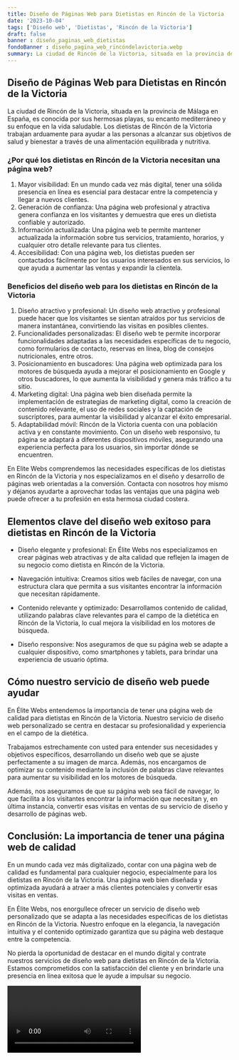 ```yaml
---
title: Diseño de Páginas Web para Dietistas en Rincón de la Victoria
date: '2023-10-04'
tags: ['Diseño web', 'Dietistas', 'Rincón de la Victoria']
draft: false
banner : diseño_paginas_web_dietistas
fondoBanner : diseño_pagina_web_rincóndelavictoria.webp
summary: La ciudad de Rincón de la Victoria, situada en la provincia de Málaga en España, es conocida por sus hermosas playas, su encanto mediterráneo y su enfoque en la vida saludable. Los dietistas de Rincón de la Victoria trabajan arduamente para ayudar a las personas a alcanzar sus objetivos de salud y bienestar a través de una alimentación equilibrada y nutritiva.
---
```


## Diseño de Páginas Web para Dietistas en Rincón de la Victoria

La ciudad de Rincón de la Victoria, situada en la provincia de Málaga en España, es conocida por sus hermosas playas, su encanto mediterráneo y su enfoque en la vida saludable. Los dietistas de Rincón de la Victoria trabajan arduamente para ayudar a las personas a alcanzar sus objetivos de salud y bienestar a través de una alimentación equilibrada y nutritiva.

### ¿Por qué los dietistas en Rincón de la Victoria necesitan una página web?

1. Mayor visibilidad: En un mundo cada vez más digital, tener una sólida presencia en línea es esencial para destacar entre la competencia y llegar a nuevos clientes.
2. Generación de confianza: Una página web profesional y atractiva genera confianza en los visitantes y demuestra que eres un dietista confiable y autorizado.
3. Información actualizada: Una página web te permite mantener actualizada la información sobre tus servicios, tratamiento, horarios, y cualquier otro detalle relevante para tus clientes.
4. Accesibilidad: Con una página web, los dietistas pueden ser contactados fácilmente por los usuarios interesados en sus servicios, lo que ayuda a aumentar las ventas y expandir la clientela.

### Beneficios del diseño web para los dietistas en Rincón de la Victoria

1. Diseño atractivo y profesional: Un diseño web atractivo y profesional puede hacer que los visitantes se sientan atraídos por tus servicios de manera instantánea, convirtiendo las visitas en posibles clientes.
2. Funcionalidades personalizadas: El diseño web te permite incorporar funcionalidades adaptadas a las necesidades específicas de tu negocio, como formularios de contacto, reservas en línea, blog de consejos nutricionales, entre otros.
3. Posicionamiento en buscadores: Una página web optimizada para los motores de búsqueda ayuda a mejorar el posicionamiento en Google y otros buscadores, lo que aumenta la visibilidad y genera más tráfico a tu sitio.
4. Marketing digital: Una página web bien diseñada permite la implementación de estrategias de marketing digital, como la creación de contenido relevante, el uso de redes sociales y la captación de suscriptores, para aumentar la visibilidad y alcanzar el éxito empresarial.
5. Adaptabilidad móvil: Rincón de la Victoria cuenta con una población activa y en constante movimiento. Con un diseño web responsivo, tu página se adaptará a diferentes dispositivos móviles, asegurando una experiencia perfecta para los usuarios, sin importar dónde se encuentren.

En Elite Webs comprendemos las necesidades específicas de los dietistas en Rincón de la Victoria y nos especializamos en el diseño y desarrollo de páginas web orientadas a la conversión. Contacta con nosotros hoy mismo y déjanos ayudarte a aprovechar todas las ventajas que una página web puede ofrecer a tu profesión en esta hermosa ciudad costera.

<GifSeo />

<Cta />

## Elementos clave del diseño web exitoso para dietistas en Rincón de la Victoria

- Diseño elegante y profesional: En Élite Webs nos especializamos en crear páginas web atractivas y de alta calidad que reflejen la imagen de su negocio como dietista en Rincón de la Victoria.

- Navegación intuitiva: Creamos sitios web fáciles de navegar, con una estructura clara que permita a sus visitantes encontrar la información que necesitan rápidamente.

- Contenido relevante y optimizado: Desarrollamos contenido de calidad, utilizando palabras clave relevantes para el campo de la dietética en Rincón de la Victoria, lo cual mejora la visibilidad en los motores de búsqueda.

- Diseño responsive: Nos aseguramos de que su página web se adapte a cualquier dispositivo, como smartphones y tablets, para brindar una experiencia de usuario óptima.

## Cómo nuestro servicio de diseño web puede ayudar

En Élite Webs entendemos la importancia de tener una página web de calidad para dietistas en Rincón de la Victoria. Nuestro servicio de diseño web personalizado se centra en destacar su profesionalidad y experiencia en el campo de la dietética.

Trabajamos estrechamente con usted para entender sus necesidades y objetivos específicos, desarrollando un diseño web que se ajuste perfectamente a su imagen de marca. Además, nos encargamos de optimizar su contenido mediante la inclusión de palabras clave relevantes para aumentar su visibilidad en los motores de búsqueda.

Además, nos aseguramos de que su página web sea fácil de navegar, lo que facilita a los visitantes encontrar la información que necesitan y, en última instancia, convertir esas visitas en ventas de su servicio de diseño y desarrollo de páginas web.

## Conclusión: La importancia de tener una página web de calidad

En un mundo cada vez más digitalizado, contar con una página web de calidad es fundamental para cualquier negocio, especialmente para los dietistas en Rincón de la Victoria. Una página web bien diseñada y optimizada ayudará a atraer a más clientes potenciales y convertir esas visitas en ventas.

En Élite Webs, nos enorgullece ofrecer un servicio de diseño web personalizado que se adapta a las necesidades específicas de los dietistas en Rincón de la Victoria. Nuestro enfoque en la elegancia, la navegación intuitiva y el contenido optimizado garantiza que su página web destaque entre la competencia.

No pierda la oportunidad de destacar en el mundo digital y contrate nuestros servicios de diseño web para dietistas en Rincón de la Victoria. Estamos comprometidos con la satisfacción del cliente y en brindarle una presencia en línea exitosa que le ayude a impulsar su negocio.

<Video />

<CtaBot job='Dietistas' city='Rincón de la Victoria'/>

<Gmaps query='Rincón de la Victoria+españa+maps' />